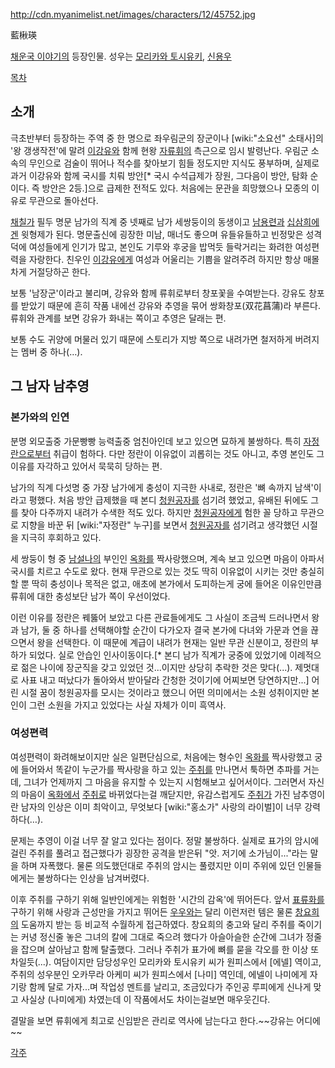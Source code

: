 http://cdn.myanimelist.net/images/characters/12/45752.jpg

藍楸瑛

[[채운국 이야기]]의 등장인물. 성우는 [[모리카와 토시유키]], [[신용우]]

[[목차]]
== 소개 ==
극초반부터 등장하는 주역 중 한 명으로 좌우림군의 장군이나 [wiki:"소요선" 소태사]의 '왕 갱생작전'에 말려 [[이강유]]와 함께 현왕 [[자류휘]]의 측근으로 임시 발령난다. 우림군 소속의 무인으로 검술이 뛰어나 적수를 찾아보기 힘들 정도지만 지식도 풍부하며, 실제로 과거 이강유와 함께 국시를 치뤄 방안[* 국시 수석급제가 장원, 그다음이 방안, 탐화 순이다. 즉 방안은 2등.]으로 급제한 전적도 있다. 처음에는 문관을 희망했으나 모종의 이유로 무관으로 돌아선다.

[[채칠가]] 필두 명문 남가의 직계 중 넷째로 남가 세쌍둥이의 동생이고 [[남용련]]과 [[십삼희]]에겐 윗형제가 된다. 명문출신에 굉장한 미남, 매너도 좋으며 유들유들하고 빈정맞은 성격 덕에 여성들에게 인기가 많고, 본인도 기루와 후궁을 밥먹듯 들락거리는 화려한 여성편력을 자랑한다. 친우인 [[이강유]]에게 여성과 어울리는 기쁨을 알려주려 하지만 항상 매몰차게 거절당하곤 한다. 

보통 '남장군'이라고 불리며, 강유와 함께 류휘로부터 창포꽃을 수여받는다. 강유도 창포를 받았기 때문에 흔히 작품 내에선 강유와 추영을 묶어 쌍화창포(双花菖蒲)라 부른다. 류휘와 관계를 보면 강유가 화내는 쪽이고 추영은 달래는 편.

보통 수도 귀양에 머물러 있기 때문에 스토리가 지방 쪽으로 내려가면 철저하게 버려지는 멤버 중 하나(…).


== 그 남자 남추영 ==
=== 본가와의 인연 ===
분명 외모출중 가문빵빵 능력출중 엄친아인데 보고 있으면 묘하게 불쌍하다. 특히 [[자정란]]으로부터 취급이 험하다. 다만 정란이 이유없이 괴롭히는 것도 아니고, 추영 본인도 그 이유를 자각하고 있어서 묵묵히 당하는 편.

남가의 직계 다섯명 중 가장 남가에게 충성이 지극한 사내로, 정란은 '뼈 속까지 남색'이라고 평했다. 처음 방안 급제했을 때 본디 [[청원공자]]를 섬기려 했었고, 유배된 뒤에도 그를 찾아 다주까지 내려가 수색한 적도 있다. 하지만 [[청원공자]]에게 험한 꼴 당하고 무관으로 지향을 바꾼 뒤 [wiki:"자정란" 누구]를 보면서 [[청원공자]]를 섬기려고 생각했던 시절을 지극히 후회하고 있다.

세 쌍둥이 형 중 [[남설나]]의 부인인 [[옥화]]를 짝사랑했으며, 계속 보고 있으면 마음이 아파서 국시를 치르고 수도로 왔다. 현재 무관으로 있는 것도 딱히 이유없이 시키는 것만 충실히 할 뿐 딱히 충성이나 목적은 없고, 애초에 본가에서 도피하는게 궁에 들어온 이유인만큼 류휘에 대한 충성보단 남가 쪽이 우선이었다.

이런 이유를 정란은 꿰뚫어 보았고 다른 관료들에게도 그 사실이 조금씩 드러나면서 왕과 남가, 둘 중 하나를 선택해야할 순간이 다가오자 결국 본가에 다녀와 가문과 연을 끊으면서 왕을 선택한다. 이 때문에 계급이 내려가 현재는 일반 무관 신분이고, 정란의 부하가 되었다. 실로 안습인 인사이동이다.[* 본디 남가 직계가 궁중에 있었기에 이례적으로 젊은 나이에 장군직을 갖고 있었던 것...이지만 상당히 추락한 것은 맞다(...). 제멋대로 사표 내고 떠났다가 돌아와서 받아달라 간청한 것이기에 어찌보면 당연하지만...] 어린 시절 꿈이 청원공자를 모시는 것이라고 했으니 어떤 의미에서는 소원 성취이지만 본인이 그런 소원을 가지고 있었다는 사실 자체가 이미 흑역사.

=== 여성편력 ===
여성편력이 화려해보이지만 실은 일편단심으로, 처음에는 형수인 [[옥화]]를 짝사랑했고 궁에 들어와서 똑같이 누군가를 짝사랑을 하고 있는 [[주취]]를 만나면서 툭하면 추파를 거는데, 그녀가 언제까지 그 마음을 유지할 수 있는지 시험해보고 싶어서이다. 그러면서 자신의 마음이 [[옥화]]에서 [[주취]]로 바뀌었다는걸 깨닫지만, 유감스럽게도 [[주취]]가 가진 남추영이란 남자의 인상은 이미 최악이고, 무엇보다 [wiki:"홍소가" 사랑의 라이벌]이 너무 강력하다(…). 

문제는 추영이 이걸 너무 잘 알고 있다는 점이다. 정말 불쌍하다. 실제로 표가의 암시에 걸린 주취를 풀려고 접근했다가 굉장한 공격을 받은뒤 "앗. 저기에 소가님이..."라는 말을 하며 자폭했다. 물론 의도했던대로 주취의 암시는 풀렸지만 이미 주위에 있던 인물들에게는 불쌍하다는 인상을 남겨버렸다.

이후 주취를 구하기 위해 일반인에게는 위험한 '시간의 감옥'에 뛰어든다. 앞서 [[표류화]]를 구하기 위해 사랑과 근성만을 가지고 뛰어든 [[우우]]와는 달리 이런저런 템은 물론 [[창요희]]의 도움까지 받는 등 비교적 수월하게 접근하였다. 창요희의 충고와 달리 주취를 죽이기는 커녕 정신줄 놓은 그녀의 칼에 그대로 죽으려 했다가 아슬아슬한 순간에 그녀가 정줄을 잡으며 살아남고 함께 탈출했다. 그러나 주취가 표가에 뼈를 묻을 각오를 한 이상 또 차일듯(...).
여담이지만 담당성우인 모리카와 토시유키 씨가 원피스에서 [에넬] 역이고, 주취의 성우분인 오카무라 아케미 씨가 원피스에서 [나미] 역인데, 에넬이 나미에게 자기랑 함께 달로 가자...며 작업성 멘트를 날리고, 조금있다가 주인공 루피에게 신나게 맞고 사실상 (나미에게) 차였는데 이 작품에서도 차이는걸보면 매우웃긴다.



결말을 보면 류휘에게 최고로 신임받은 관리로 역사에 남는다고 한다.~~강유는 어디에~~

[[각주]]
